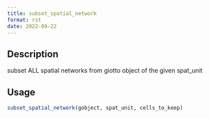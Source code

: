 ```yaml
--- 
title: subset_spatial_network 
format: rst 
date: 2022-09-22 
--- 
```


## Description

subset ALL spatial networks from giotto object of the given
 spat_unit


## Usage

```r
subset_spatial_network(gobject, spat_unit, cells_to_keep)
```


